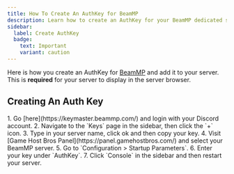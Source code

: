 ```yaml
---
title: How To Create An AuthKey for BeamMP
description: Learn how to create an AuthKey for your BeamMP dedicated server.
sidebar:
  label: Create AuthKey
  badge:
    text: Important
    variant: caution
---
```


Here is how you create an AuthKey for [BeamMP](https://www.gamehostbros.com/beammp-server-hosting/) and add it to your server. This is **required** for your server to display in the server browser.

## Creating An Auth Key

<Steps>
1. Go [here](https://keymaster.beammp.com/) and login with your Discord account.
2. Navigate to the `Keys` page in the sidebar, then click the `+` icon.
3. Type in your server name, click ok and then copy your key.
4. Visit [Game Host Bros Panel](https://panel.gamehostbros.com/) and select your BeamMP server.
5. Go to `Configuration > Startup Parameters`.
6. Enter your key under `AuthKey`. 
7. Click `Console` in the sidebar and then restart your server.
</Steps>